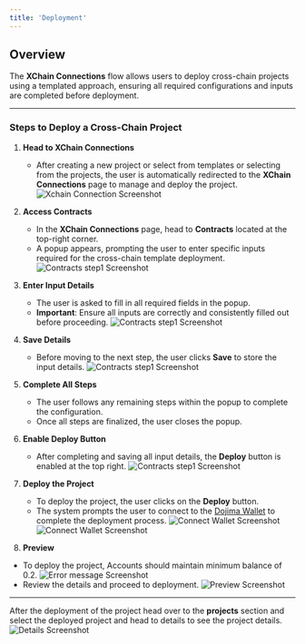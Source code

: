 ```yaml
---
title: 'Deployment'
---
```


## Overview

The **XChain Connections** flow allows users to deploy cross-chain projects using a templated approach, ensuring all required configurations and inputs are completed before deployment.

---

### Steps to Deploy a Cross-Chain Project

1. **Head to XChain Connections**
   - After creating a new project or select from templates or selecting from the projects, the user is automatically redirected to the **XChain Connections** page to manage and deploy the project.
   ![Xchain Connection Screenshot](../images/omni-dapps/xchain-connections.png)
 
2. **Access Contracts**
   - In the **XChain Connections** page, head to **Contracts** located at the top-right corner.
   - A popup appears, prompting the user to enter specific inputs required for the cross-chain template deployment.
  ![Contracts step1 Screenshot](../images/omni-dapps/contracts-step1.png)

3. **Enter Input Details**
   - The user is asked to fill in all required fields in the popup.
   - **Important**: Ensure all inputs are correctly and consistently filled out before proceeding.
   ![Contracts step1 Screenshot](../images/omni-dapps/entered-inputs.png)

4. **Save Details**
   - Before moving to the next step, the user clicks **Save** to store the input details.
   ![Contracts step1 Screenshot](../images/omni-dapps/save-inputs.png)

5. **Complete All Steps**
   - The user follows any remaining steps within the popup to complete the configuration.
   - Once all steps are finalized, the user closes the popup.

6. **Enable Deploy Button**
   - After completing and saving all input details, the **Deploy** button is enabled at the top right.
    ![Contracts step1 Screenshot](../images/omni-dapps/deploy-contract.png)


7. **Deploy the Project**
   - To deploy the project, the user clicks on the **Deploy** button.
   - The system prompts the user to connect to the [Dojima Wallet](https://chromewebstore.google.com/detail/dojima-wallet/bmcnjpgbhlegnmpmphhfealchlfifepj?hl=en-GB&utm_source=ext_sidebar) to complete the deployment process.
   ![Connect Wallet Screenshot](../images/omni-dapps/connect-wallet.png)
   ![Connect Wallet Screenshot](../images/omni-dapps/password.png)

8. **Preview**
  - To deploy the project, Accounts should maintain minimum balance of 0.2.
  ![Error message Screenshot](../images/omni-dapps/balance-error-message.png)
  - Review the details and proceed to deployment.
  ![Preview Screenshot](../images/omni-dapps/deployment-details.png)

---

After the deployment of the project head over to the **projects** section and select the deployed project and head to details to see the project details.
![Details Screenshot](../images/omni-dapps/deployed-project-details.png)